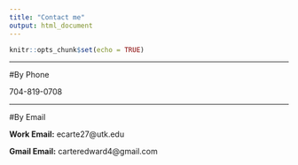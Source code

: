 ```yaml
---
title: "Contact me"
output: html_document
---
```


```r
knitr::opts_chunk$set(echo = TRUE)
```
***

#By Phone

704-819-0708

***

#By Email

**Work Email:** ecarte27@utk.edu

**Gmail Email:** carteredward4@gmail.com



